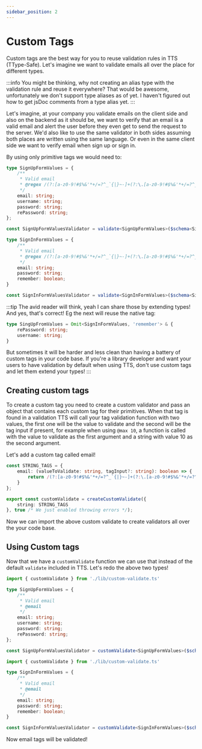 ```yaml
---
sidebar_position: 2
---
```


# Custom Tags

Custom tags are the best way for you to reuse validation rules in TTS (TType-Safe). Let's imagine we want to validate emails all over the place for different types.

:::info
You might be thinking, why not creating an alias type with the validation rule and reuse it everywhere? That would be awesome, unfortunately we don't support type aliases as of yet. I haven't figured out how to get jsDoc comments from a type alias yet.
:::

Let's imagine, at your company you validate emails on the client side and also on the backend as it should be, we want to verify that
an email is a valid email and alert the user before they even get to send the request to the server. We'd also like to use the same validator in both sides assuming both places are written using the same language. Or even in the same client side we want to verify email when sign up or sign in.

By using only primitive tags we would need to:

```ts title="./lib/sign-up.ts"
type SignUpFormValues = {
    /**
     * Valid email
     * @regex /(?:[a-z0-9!#$%&'*+/=?^_`{|}~-]+(?:\.[a-z0-9!#$%&'*+/=?^_`{|}~-]+)*|"(?:[\x01-\x08\x0b\x0c\x0e-\x1f\x21\x23-\x5b\x5d-\x7f]|\\[\x01-\x09\x0b\x0c\x0e-\x7f])*")@(?:(?:[a-z0-9](?:[a-z0-9-]*[a-z0-9])?\.)+[a-z0-9](?:[a-z0-9-]*[a-z0-9])?|\[(?:(?:(2(5[0-5]|[0-4][0-9])|1[0-9][0-9]|[1-9]?[0-9]))\.){3}(?:(2(5[0-5]|[0-4][0-9])|1[0-9][0-9]|[1-9]?[0-9])|[a-z0-9-]*[a-z0-9]:(?:[\x01-\x08\x0b\x0c\x0e-\x1f\x21-\x5a\x53-\x7f]|\\[\x01-\x09\x0b\x0c\x0e-\x7f])+)\])/
     */
    email: string;
    username: string;
    password: string;
    rePassword: string;
};

const SignUpFormValuesValidator = validate<SignUpFormValues>($schema<SignUpFormValues>());
```

```ts title="./lib/sing-in.ts"
type SignInFormValues = {
    /**
     * Valid email
     * @regex /(?:[a-z0-9!#$%&'*+/=?^_`{|}~-]+(?:\.[a-z0-9!#$%&'*+/=?^_`{|}~-]+)*|"(?:[\x01-\x08\x0b\x0c\x0e-\x1f\x21\x23-\x5b\x5d-\x7f]|\\[\x01-\x09\x0b\x0c\x0e-\x7f])*")@(?:(?:[a-z0-9](?:[a-z0-9-]*[a-z0-9])?\.)+[a-z0-9](?:[a-z0-9-]*[a-z0-9])?|\[(?:(?:(2(5[0-5]|[0-4][0-9])|1[0-9][0-9]|[1-9]?[0-9]))\.){3}(?:(2(5[0-5]|[0-4][0-9])|1[0-9][0-9]|[1-9]?[0-9])|[a-z0-9-]*[a-z0-9]:(?:[\x01-\x08\x0b\x0c\x0e-\x1f\x21-\x5a\x53-\x7f]|\\[\x01-\x09\x0b\x0c\x0e-\x7f])+)\])/
     */
    email: string;
    password: string;
    remember: boolean;
}

const SignInFormValuesValidator = validate<SignInFormValues>($schema<SignInFormValues>());
```

:::tip
The avid reader will think, yeah I can share those by extending types! And yes, that's correct! Eg the next will reuse the native tag:

```ts
type SingUpFromValues = Omit<SignInFormValues, 'remember'> & {
    rePassword: string;
    username: string;
}
```

But sometimes it will be harder and less clean than having a battery of custom tags in your code base. 
If you're a library developer and want your users to have validation by default when using TTS, don't use custom tags and let them extend your types!
:::

## Creating custom tags

To create a custom tag you need to create a custom validator and pass an object that contains each custom tag for their primitives. When that tag is found in a validation TTS will call your tag validation function with two values, the first one will be the value to validate and the second will be the tag input if present, for example when using `@max 10`, a function is called with the value to validate as the first argument and a string with value 10 as the second argument.

Let's add a custom tag called email!

```ts title="./lib/custom-validate.ts"
const STRING_TAGS = {
    email: (valueToValidate: string, tagInput?: string): boolean => {
        return /(?:[a-z0-9!#$%&'*+/=?^_`{|}~-]+(?:\.[a-z0-9!#$%&'*+/=?^_`{|}~-]+)*|"(?:[\x01-\x08\x0b\x0c\x0e-\x1f\x21\x23-\x5b\x5d-\x7f]|\\[\x01-\x09\x0b\x0c\x0e-\x7f])*")@(?:(?:[a-z0-9](?:[a-z0-9-]*[a-z0-9])?\.)+[a-z0-9](?:[a-z0-9-]*[a-z0-9])?|\[(?:(?:(2(5[0-5]|[0-4][0-9])|1[0-9][0-9]|[1-9]?[0-9]))\.){3}(?:(2(5[0-5]|[0-4][0-9])|1[0-9][0-9]|[1-9]?[0-9])|[a-z0-9-]*[a-z0-9]:(?:[\x01-\x08\x0b\x0c\x0e-\x1f\x21-\x5a\x53-\x7f]|\\[\x01-\x09\x0b\x0c\x0e-\x7f])+)\])/.test(valueToValidate);
    }
};

export const customValidate = createCustomValidate({
    string: STRING_TAGS
}, true /* We just enabled throwing errors */);
```

Now we can import the above custom validate to create validators all over the your code base.

## Using Custom tags

Now that we have a `customValidate` function we can use that instead of the default `validate` included in TTS. Let's redo the above two types!

```ts title="./lib/sign-up.ts"
import { customValidate } from './lib/custom-validate.ts'

type SignUpFormValues = {
    /**
     * Valid email
     * @email
     */
    email: string;
    username: string;
    password: string;
    rePassword: string;
};

const SignUpFormValuesValidator = customValidate<SignUpFormValues>($schema<SignUpFormValues>());
```

```ts title="./lib/sing-in.ts"
import { customValidate } from './lib/custom-validate.ts'

type SignInFormValues = {
    /**
     * Valid email
     * @email
     */
    email: string;
    password: string;
    remember: boolean;
}

const SignInFormValuesValidator = customValidate<SignInFormValues>($schema<SignInFormValues>());
```

Now email tags will be validated!
